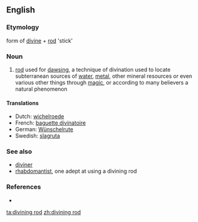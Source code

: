 {{wikipedia}}
==English==

===Etymology===
form of [[divine]] + [[rod]] 'stick'

===Noun===
{{en-noun}}

# [[rod]] used for [[dawsing]], a technique of divination used to locate subterranean sources of [[water]], [[metal]], other mineral resources or even various other things through [[magic]], or according to many believers a natural phenomenon

====Translations====
* Dutch: [[wichelroede]]
* French: [[baguette divinatoire]] {{f}}
* German: [[Wünschelrute]]
* Swedish: [[slagruta]]

===See also===
* [[diviner]]
* [[rhabdomantist]], one adept at using a divining rod

===References===
* {{R:Websters}}

[[ta:divining rod]]
[[zh:divining rod]]